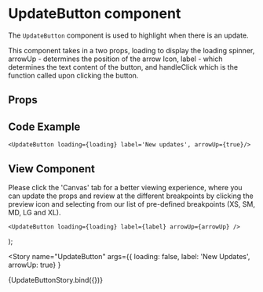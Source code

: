 

<Meta
  title="Components/Misc/UpdateButton"
  component={UpdateButton}
/>

# UpdateButton component
The `UpdateButton` component is used to highlight when there is an update.

This component takes in a two props, loading to display the loading spinner, arrowUp - determines the position of the arrow Icon, label - which determines the text content of the button, and handleClick which is the function called upon clicking the button. 

## Props
<Props of={UpdateButton} />

## Code Example
`<UpdateButton loading={loading} label='New updates', arrowUp={true}/>`

## View Component
Please click the 'Canvas' tab for a better viewing experience, where you can update the props and review at the different breakpoints by clicking the preview icon and selecting from our list of pre-defined breakpoints (XS, SM, MD, LG and XL).

    <UpdateButton loading={loading} label={label} arrowUp={arrowUp} />
);

<Story name="UpdateButton"
  args={{ loading: false, label: 'New Updates', arrowUp: true} }
>
  {UpdateButtonStory.bind({})}
</Story>